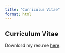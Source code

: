 ```yaml
---
title: "Curriculum Vitae"
format: html
---
```


## Curriculum Vitae
Download my resume [here](Files/Paul_Jones_Resume (1).pdf).

